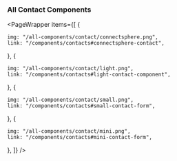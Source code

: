 
### All Contact Components

<PageWrapper
  items={[
  {
  
    img: "/all-components/contact/connectsphere.png",
    link: "/components/contacts#connectsphere-contact",

  },
  {
    
    img: "/all-components/contact/light.png",
    link: "/components/contacts#light-contact-component",
 
  },
  {
    
    img: "/all-components/contact/small.png",
    link: "/components/contacts#small-contact-form",

  },
  {
  
    img: "/all-components/contact/mini.png",
    link: "/components/contacts#mini-contact-form",

  },
  ]}
/>
